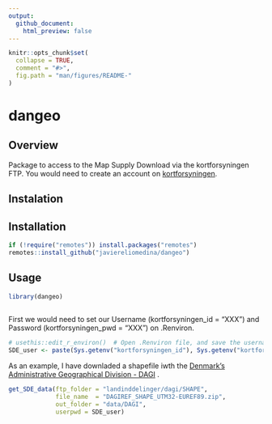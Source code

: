 ```yaml
---
output:
  github_document:
    html_preview: false
---
```


```r
knitr::opts_chunk$set(
  collapse = TRUE,
  comment = "#>",
  fig.path = "man/figures/README-"
)
```

# dangeo

## Overview

Package to access to the Map Supply Download via the kortforsyningen FTP. You would need to create an account on [kortforsyningen](https://www.kortforsyningen.dk/indhold/min-side-0).

## Instalation

## Installation

```r

if (!require("remotes")) install.packages("remotes")
remotes::install_github("javiereliomedina/dangeo")

```

## Usage

```r
  
library(dangeo) 
 
```

First we would need to set our Username (kortforsyningen_id = "XXX") and Password (kortforsyningen_pwd = "XXX") on .Renviron.

```r

# usethis::edit_r_environ()  # Open .Renviron file, and save the username and password
SDE_user <- paste(Sys.getenv("kortforsyningen_id"), Sys.getenv("kortforsyningen_pwd"), sep = ":" )

```

As an example, I have downladed a shapefile iwth the [Denmark's Administrative Geographical Division - DAGI](https://download.kortforsyningen.dk/content/geodataprodukter) .

```r

get_SDE_data(ftp_folder = "landinddelinger/dagi/SHAPE",
             file_name  = "DAGIREF_SHAPE_UTM32-EUREF89.zip",
             out_folder = "data/DAGI",
             userpwd = SDE_user)

```
